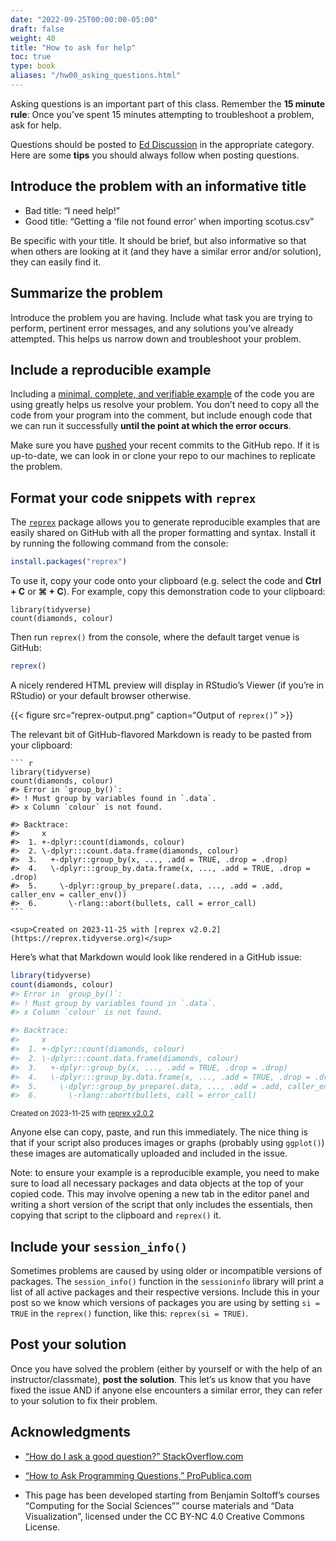 ```yaml
---
date: "2022-09-25T00:00:00-05:00"
draft: false
weight: 40
title: "How to ask for help"
toc: true
type: book
aliases: "/hw00_asking_questions.html"
---
```




Asking questions is an important part of this class. Remember the **15 minute rule**: Once you've spent 15 minutes attempting to troubleshoot a problem, ask for help.

Questions should be posted to [Ed Discussion](https://edstem.org/us/courses/49641/discussion/) in the appropriate category. Here are some **tips** you should always follow when posting questions.

## Introduce the problem with an informative title

* Bad title: "I need help!"
* Good title: "Getting a 'file not found error' when importing scotus.csv"

Be specific with your title. It should be brief, but also informative so that when others are looking at it (and they have a similar error and/or solution), they can easily find it.

## Summarize the problem

Introduce the problem you are having. Include what task you are trying to perform, pertinent error messages, and any solutions you've already attempted. This helps us narrow down and troubleshoot your problem.

## Include a reproducible example

Including a [minimal, complete, and verifiable example](http://stackoverflow.com/help/mcve) of the code you are using greatly helps us resolve your problem. You don't need to copy all the code from your program into the comment, but include enough code that we can run it successfully **until the point at which the error occurs**.

Make sure you have [pushed](/setup/git-with-rstudio/#step-4-push-your-local-changes-online-to-github) your recent commits to the GitHub repo. If it is up-to-date, we can look in or clone your repo to our machines to replicate the problem.

## Format your code snippets with `reprex`

The [`reprex`](http://reprex.tidyverse.org/) package allows you to generate reproducible examples that are easily shared on GitHub with all the proper formatting and syntax. Install it by running the following command from the console:

```r
install.packages("reprex")
```

To use it, copy your code onto your clipboard (e.g. select the code and **Ctrl + C** or **⌘ + C**). For example, copy this demonstration code to your clipboard:






```
library(tidyverse)
count(diamonds, colour)
```

Then run `reprex()` from the console, where the default target venue is GitHub:


```r
reprex()
```

A nicely rendered HTML preview will display in RStudio's Viewer (if you're in RStudio) or your default browser otherwise.

{{< figure src="reprex-output.png" caption="Output of `reprex()`" >}}

The relevant bit of GitHub-flavored Markdown is ready to be pasted from your clipboard:


````
``` r
library(tidyverse)
count(diamonds, colour)
#> Error in `group_by()`:
#> ! Must group by variables found in `.data`.
#> x Column `colour` is not found.

#> Backtrace:
#>     x
#>  1. +-dplyr::count(diamonds, colour)
#>  2. \-dplyr:::count.data.frame(diamonds, colour)
#>  3.   +-dplyr::group_by(x, ..., .add = TRUE, .drop = .drop)
#>  4.   \-dplyr:::group_by.data.frame(x, ..., .add = TRUE, .drop = .drop)
#>  5.     \-dplyr::group_by_prepare(.data, ..., .add = .add, caller_env = caller_env())
#>  6.       \-rlang::abort(bullets, call = error_call)
```

<sup>Created on 2023-11-25 with [reprex v2.0.2](https://reprex.tidyverse.org)</sup>
````

Here's what that Markdown would look like rendered in a GitHub issue:


``` r
library(tidyverse)
count(diamonds, colour)
#> Error in `group_by()`:
#> ! Must group by variables found in `.data`.
#> x Column `colour` is not found.

#> Backtrace:
#>     x
#>  1. +-dplyr::count(diamonds, colour)
#>  2. \-dplyr:::count.data.frame(diamonds, colour)
#>  3.   +-dplyr::group_by(x, ..., .add = TRUE, .drop = .drop)
#>  4.   \-dplyr:::group_by.data.frame(x, ..., .add = TRUE, .drop = .drop)
#>  5.     \-dplyr::group_by_prepare(.data, ..., .add = .add, caller_env = caller_env())
#>  6.       \-rlang::abort(bullets, call = error_call)
```

<sup>Created on 2023-11-25 with [reprex v2.0.2](https://reprex.tidyverse.org)</sup>

Anyone else can copy, paste, and run this immediately. The nice thing is that if your script also produces images or graphs (probably using `ggplot()`) these images are automatically uploaded and included in the issue.

Note: to ensure your example is a reproducible example, you need to make sure to load all necessary packages and data objects at the top of your copied code. This may involve opening a new tab in the editor panel and writing a short version of the script that only includes the essentials, then copying that script to the clipboard and `reprex()` it.




## Include your `session_info()`

Sometimes problems are caused by using older or incompatible versions of packages. The `session_info()` function in the `sessioninfo` library will print a list of all active packages and their respective versions. Include this in your post so we know which versions of packages you are using by setting `si = TRUE` in the `reprex()` function, like this: `reprex(si = TRUE)`.

## Post your solution

Once you have solved the problem (either by yourself or with the help of an instructor/classmate), **post the solution**. This let's us know that you have fixed the issue AND if anyone else encounters a similar error, they can refer to your solution to fix their problem.

## Acknowledgments

* ["How do I ask a good question?" StackOverflow.com](http://stackoverflow.com/help/how-to-ask)
* ["How to Ask Programming Questions," ProPublica.com](https://www.propublica.org/nerds/item/how-to-ask-programming-questions)

* This page has been developed starting from Benjamin Soltoff’s courses "Computing for the Social Sciences"" course materials and "Data Visualization", licensed under the CC BY-NC 4.0 Creative Commons License.
